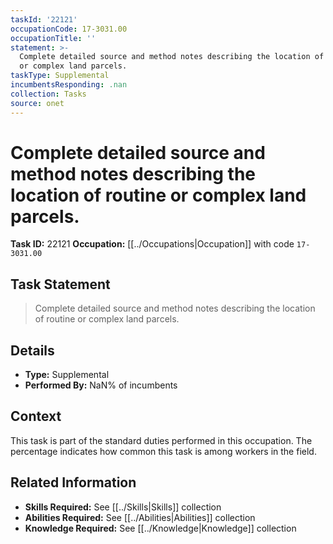 ```yaml
---
taskId: '22121'
occupationCode: 17-3031.00
occupationTitle: ''
statement: >-
  Complete detailed source and method notes describing the location of routine
  or complex land parcels.
taskType: Supplemental
incumbentsResponding: .nan
collection: Tasks
source: onet
---
```

# Complete detailed source and method notes describing the location of routine or complex land parcels.

**Task ID:** 22121
**Occupation:** [[../Occupations|Occupation]] with code `17-3031.00`

## Task Statement

> Complete detailed source and method notes describing the location of routine or complex land parcels.

## Details

- **Type:** Supplemental
- **Performed By:** NaN% of incumbents

## Context

This task is part of the standard duties performed in this occupation. The percentage indicates how common this task is among workers in the field.

## Related Information

- **Skills Required:** See [[../Skills|Skills]] collection
- **Abilities Required:** See [[../Abilities|Abilities]] collection
- **Knowledge Required:** See [[../Knowledge|Knowledge]] collection
